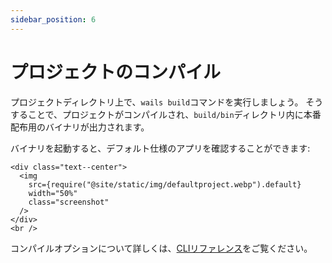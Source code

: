 ```yaml
---
sidebar_position: 6
---
```


# プロジェクトのコンパイル

プロジェクトディレクトリ上で、`wails build`コマンドを実行しましょう。 そうすることで、プロジェクトがコンパイルされ、`build/bin`ディレクトリ内に本番配布用のバイナリが出力されます。

バイナリを起動すると、デフォルト仕様のアプリを確認することができます:

```mdx-code-block
<div class="text--center">
  <img
    src={require("@site/static/img/defaultproject.webp").default}
    width="50%"
    class="screenshot"
  />
</div>
<br />
```

コンパイルオプションについて詳しくは、[CLIリファレンス](../reference/cli.mdx#build)をご覧ください。
